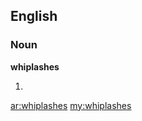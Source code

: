 ==English==

===Noun===
'''whiplashes'''

# {{plural of|[[whiplash]]}}

[[ar:whiplashes]]
[[my:whiplashes]]